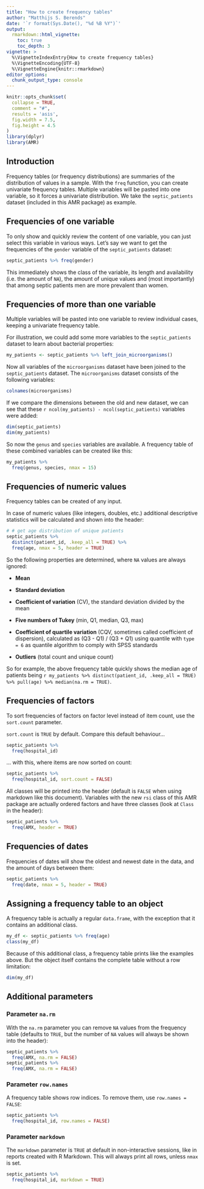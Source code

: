 ```yaml
---
title: "How to create frequency tables"
author: "Matthijs S. Berends"
date: '`r format(Sys.Date(), "%d %B %Y")`'
output: 
  rmarkdown::html_vignette:
    toc: true
    toc_depth: 3
vignette: >
  %\VignetteIndexEntry{How to create frequency tables}
  %\VignetteEncoding{UTF-8}
  %\VignetteEngine{knitr::rmarkdown}
editor_options: 
  chunk_output_type: console
---
```


```r
knitr::opts_chunk$set(
  collapse = TRUE,
  comment = "#",
  results = 'asis',
  fig.width = 7.5,
  fig.height = 4.5
)
library(dplyr)
library(AMR)
```

## Introduction

Frequency tables (or frequency distributions) are summaries of the distribution of values in a sample. With the `freq` function, you can create univariate frequency tables. Multiple variables will be pasted into one variable, so it forces a univariate distribution. We take the `septic_patients` dataset (included in this AMR package) as example.

## Frequencies of one variable

To only show and quickly review the content of one variable, you can just select this variable in various ways. Let's say we want to get the frequencies of the `gender` variable of the `septic_patients` dataset:
```r
septic_patients %>% freq(gender)
```
This immediately shows the class of the variable, its length and availability (i.e. the amount of `NA`), the amount of unique values and (most importantly) that among septic patients men are more prevalent than women.

## Frequencies of more than one variable

Multiple variables will be pasted into one variable to review individual cases, keeping a univariate frequency table.

For illustration, we could add some more variables to the `septic_patients` dataset to learn about bacterial properties:
```r
my_patients <- septic_patients %>% left_join_microorganisms()
```
Now all variables of the `microorganisms` dataset have been joined to the `septic_patients` dataset. The `microorganisms` dataset consists of the following variables:
```r
colnames(microorganisms)
```

If we compare the dimensions between the old and new dataset, we can see that these `r ncol(my_patients) - ncol(septic_patients)` variables were added:
```r
dim(septic_patients)
dim(my_patients)
```

So now the `genus` and `species` variables are available. A frequency table of these combined variables can be created like this:
```r
my_patients %>%
  freq(genus, species, nmax = 15)
```

## Frequencies of numeric values

Frequency tables can be created of any input.

In case of numeric values (like integers, doubles, etc.) additional descriptive statistics will be calculated and shown into the header:

```r
# # get age distribution of unique patients
septic_patients %>% 
  distinct(patient_id, .keep_all = TRUE) %>% 
  freq(age, nmax = 5, header = TRUE)
```

So the following properties are determined, where `NA` values are always ignored:

* **Mean**

* **Standard deviation**

* **Coefficient of variation** (CV), the standard deviation divided by the mean

* **Five numbers of Tukey** (min, Q1, median, Q3, max)

* **Coefficient of quartile variation** (CQV, sometimes called coefficient of dispersion), calculated as (Q3 - Q1) / (Q3 + Q1) using quantile with `type = 6` as quantile algorithm to comply with SPSS standards

* **Outliers** (total count and unique count)

So for example, the above frequency table quickly shows the median age of patients being `r my_patients %>% distinct(patient_id, .keep_all = TRUE) %>% pull(age) %>% median(na.rm = TRUE)`.

## Frequencies of factors

To sort frequencies of factors on factor level instead of item count, use the `sort.count` parameter. 

`sort.count` is `TRUE` by default. Compare this default behaviour...

```r
septic_patients %>%
  freq(hospital_id)
```

... with this, where items are now sorted on count:

```r
septic_patients %>%
  freq(hospital_id, sort.count = FALSE)
```

All classes will be printed into the header (default is `FALSE` when using markdown like this document). Variables with the new `rsi` class of this AMR package are actually ordered factors and have three classes (look at `Class` in the header):

```r
septic_patients %>%
  freq(AMX, header = TRUE)
```

## Frequencies of dates

Frequencies of dates will show the oldest and newest date in the data, and the amount of days between them:

```r
septic_patients %>%
  freq(date, nmax = 5, header = TRUE)
```

## Assigning a frequency table to an object

A frequency table is actually a regular `data.frame`, with the exception that it contains an additional class.

```r
my_df <- septic_patients %>% freq(age)
class(my_df)
```

Because of this additional class, a frequency table prints like the examples above. But the object itself contains the complete table without a row limitation:

```r
dim(my_df)
```

## Additional parameters

### Parameter `na.rm`
With the `na.rm` parameter you can remove `NA` values from the frequency table (defaults to `TRUE`, but the number of `NA` values will always be shown into the header):

```r
septic_patients %>%
  freq(AMX, na.rm = FALSE)
septic_patients %>%
  freq(AMX, na.rm = FALSE)
```

### Parameter `row.names`
A frequency table shows row indices. To remove them, use `row.names = FALSE`:

```r
septic_patients %>%
  freq(hospital_id, row.names = FALSE)
```

### Parameter `markdown`
The `markdown` parameter is `TRUE` at default in non-interactive sessions, like in reports created with R Markdown. This will always print all rows, unless `nmax` is set.

```r
septic_patients %>%
  freq(hospital_id, markdown = TRUE)
```
